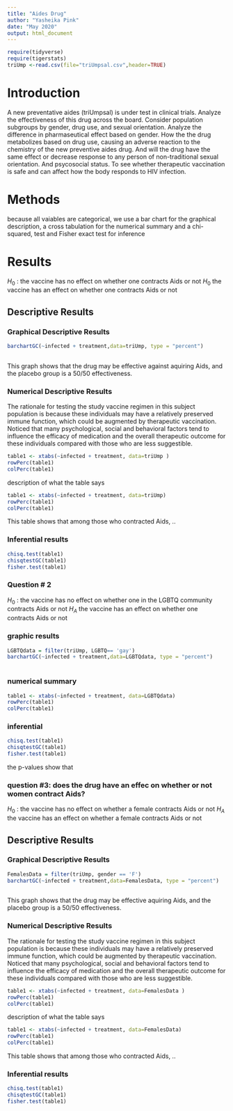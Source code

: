 ```yaml
---
title: "Aides Drug"
author: "Yasheika Pink"
date: "May 2020"
output: html_document
---
```


```r
require(tidyverse)
require(tigerstats)
triUmp <-read.csv(file="triUmpsal.csv",header=TRUE)
```

# Introduction

<!--In this section you explain what you are trying to show.  Where did the data come from?  What is the research or other question you are trying to answer?.  If you skimp in this section expect to be marked down in your grade. Paint a picture of the project a couple of paragraphs is expected!-->

A new  preventative aides (triUmpsal) is under test in clinical trials. Analyze the effectiveness of this drug across the board. Consider population subgroups by gender, drug use, and sexual orientation. Analyze the difference in pharmaseutical effect based on gender. How the the drug metabolizes based on drug use, causing an adverse reaction to the chemistry of the new preventive aides drug. And will the drug have the same effect or decrease response to any person of non-traditional sexual orientation. And psycosocial status. To see whether therapeutic vaccination is safe and can affect how the body responds to HIV infection.

# Methods

<!--Decide on your methods:  use "variable analysis" or other appropriate descriptors.  Make sure to choose at least one graphical method and at least one numerical method. Discuss what data manipulations may be needed for example subsetting or other binning procedures and what sort of graphical displays and inferential tools will be used!-->
because all vaiables are categorical, we use a bar chart for the graphical description, a cross tabulation for the numerical summary and a chi-squared, test and Fisher exact test for inference 

# Results

<!--Divide this section into two sub-sections:  One for your descriptive  results and one for your inferential results.!-->

$H_0$ : the vaccine has no effect on whether one contracts Aids or not
$H_0$  the vaccine has an effect on whether one contracts Aids or not

## Descriptive Results

### Graphical Descriptive Results

<!--Graphical results here.  Make sure to show your code.  Provide appropriate labels for axes, giving units if possible, and provide a good title for the graph, too.  Use the graphical results to describe the patterns if any that exist in the data as focused toward the research question. Bottom line is to explain the features of the graph that are relevant to conforming or departing to what is expected by your null hypothesis !-->

```r
barchartGC(~infected + treatment,data=triUmp, type = "percent")
            
```
This graph shows that the drug may be effective against aquiring Aids, and the placebo group is a 50/50 effectiveness.


### Numerical Descriptive Results

<!--Numerical results go here. Use the numerical results to describe the patterns if any that exist in the data as focused toward the research question!-->

The rationale for testing the study vaccine regimen in this subject population is because these individuals may have a relatively preserved immune function, which could be augmented by therapeutic vaccination. Noticed that many psychological, social and behavioral factors tend to influence the efficacy of medication and the overall therapeutic outcome for these individuals compared with those who are less suggestible.

```r
table1 <- xtabs(~infected + treatment, data=triUmp )
rowPerc(table1)
colPerc(table1)
```

description of what the table says


```r
table1 <- xtabs(~infected + treatment, data=triUmp)
rowPerc(table1)
colPerc(table1)
```
This table shows that among those who contracted Aids, .. 

### Inferential results

```r
chisq.test(table1)
chisqtestGC(table1)
fisher.test(table1)
```


### Question # 2
$H_0$ : the vaccine has no effect on whether one in the LGBTQ community contracts Aids or not
$H_A$  the vaccine has an effect on whether one contracts Aids or not

### graphic results
```r

LGBTQdata = filter(triUmp, LGBTQ== 'gay')
barchartGC(~infected + treatment,data=LGBTQdata, type = "percent")
            
```

### numerical summary

```r

table1 <- xtabs(~infected + treatment, data=LGBTQdata)
rowPerc(table1)
colPerc(table1)
```

### inferential

```r
chisq.test(table1)
chisqtestGC(table1)
fisher.test(table1)
```
the p-values show that 

### question #3: does the drug have an effec on whether or not women contract Aids?

$H_0$ : the vaccine has no effect on whether a female contracts Aids or not
$H_A$  the vaccine has an effect on whether a female contracts Aids or not

## Descriptive Results

### Graphical Descriptive Results

<!--Graphical results here.  Make sure to show your code.  Provide appropriate labels for axes, giving units if possible, and provide a good title for the graph, too.  Use the graphical results to describe the patterns if any that exist in the data as focused toward the research question. Bottom line is to explain the features of the graph that are relevant to conforming or departing to what is expected by your null hypothesis !-->

```r
FemalesData = filter(triUmp, gender == 'F')
barchartGC(~infected + treatment,data=FemalesData, type = "percent")
            
```
This graph shows that the drug may be effective aquiring Aids, and the placebo group is a 50/50 effectiveness.


### Numerical Descriptive Results

<!--Numerical results go here. Use the numerical results to describe the patterns if any that exist in the data as focused toward the research question!-->

The rationale for testing the study vaccine regimen in this subject population is because these individuals may have a relatively preserved immune function, which could be augmented by therapeutic vaccination. Noticed that many psychological, social and behavioral factors tend to influence the efficacy of medication and the overall therapeutic outcome for these individuals compared with those who are less suggestible.

```r
table1 <- xtabs(~infected + treatment, data=FemalesData )
rowPerc(table1)
colPerc(table1)
```

description of what the table says


```r
table1 <- xtabs(~infected + treatment, data=FemalesData)
rowPerc(table1)
colPerc(table1)
```
This table shows that among those who contracted Aids, .. 

### Inferential results

```r
chisq.test(table1)
chisqtestGC(table1)
fisher.test(table1)
```
